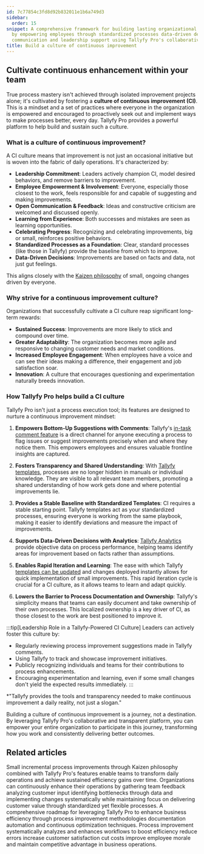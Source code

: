 ```yaml
---
id: 7c77854c3fd8d92b832011e1b6a749d3
sidebar:
  order: 15
snippet: A comprehensive framework for building lasting organizational improvement
  by empowering employees through standardized processes data-driven decisions transparent
  communication and leadership support using Tallyfy Pro's collaborative platform.
title: Build a culture of continuous improvement
---
```


## Cultivate continuous enhancement within your team

True process mastery isn't achieved through isolated improvement projects alone; it's cultivated by fostering a **culture of continuous improvement (CI)**. This is a mindset and a set of practices where everyone in the organization is empowered and encouraged to proactively seek out and implement ways to make processes better, every day. Tallyfy Pro provides a powerful platform to help build and sustain such a culture.

### What is a culture of continuous improvement?

A CI culture means that improvement is not just an occasional initiative but is woven into the fabric of daily operations. It's characterized by:

-   **Leadership Commitment**: Leaders actively champion CI, model desired behaviors, and remove barriers to improvement.
-   **Employee Empowerment & Involvement**: Everyone, especially those closest to the work, feels responsible for and capable of suggesting and making improvements.
-   **Open Communication & Feedback**: Ideas and constructive criticism are welcomed and discussed openly.
-   **Learning from Experience**: Both successes and mistakes are seen as learning opportunities.
-   **Celebrating Progress**: Recognizing and celebrating improvements, big or small, reinforces positive behaviors.
-   **Standardized Processes as a Foundation**: Clear, standard processes (like those in Tallyfy) provide the baseline from which to improve.
-   **Data-Driven Decisions**: Improvements are based on facts and data, not just gut feelings.

This aligns closely with the [Kaizen philosophy](/products/pro/tutorials/how-to/process-improvement/kaizen-making-continuous-small-improvements-with-tallyfy/) of small, ongoing changes driven by everyone.

### Why strive for a continuous improvement culture?

Organizations that successfully cultivate a CI culture reap significant long-term rewards:

-   **Sustained Success**: Improvements are more likely to stick and compound over time.
-   **Greater Adaptability**: The organization becomes more agile and responsive to changing customer needs and market conditions.
-   **Increased Employee Engagement**: When employees have a voice and can see their ideas making a difference, their engagement and job satisfaction soar.
-   **Innovation**: A culture that encourages questioning and experimentation naturally breeds innovation.

### How Tallyfy Pro helps build a CI culture

Tallyfy Pro isn't just a process execution tool; its features are designed to nurture a continuous improvement mindset:

1.  **Empowers Bottom-Up Suggestions with Comments**:
    Tallyfy's [in-task comment feature](/products/pro/tracking-and-tasks/tasks/how-to-report-and-resolve-issues-in-tallyfy/) is a direct channel for anyone executing a process to flag issues or suggest improvements precisely when and where they notice them. This empowers employees and ensures valuable frontline insights are captured.

2.  **Fosters Transparency and Shared Understanding**:
    With [Tallyfy templates](/products/pro/documenting/templates/), processes are no longer hidden in manuals or individual knowledge. They are visible to all relevant team members, promoting a shared understanding of how work gets done and where potential improvements lie.

3.  **Provides a Stable Baseline with Standardized Templates**:
    CI requires a stable starting point. Tallyfy templates act as your standardized processes, ensuring everyone is working from the same playbook, making it easier to identify deviations and measure the impact of improvements.

4.  **Supports Data-Driven Decisions with Analytics**:
    [Tallyfy Analytics](/products/pro/integrations/analytics/) provide objective data on process performance, helping teams identify areas for improvement based on facts rather than assumptions.

5.  **Enables Rapid Iteration and Learning**:
    The ease with which Tallyfy [templates can be updated](/products/pro/documenting/templates/edit-templates/) and changes deployed instantly allows for quick implementation of small improvements. This rapid iteration cycle is crucial for a CI culture, as it allows teams to learn and adapt quickly.

6.  **Lowers the Barrier to Process Documentation and Ownership**:
    Tallyfy's simplicity means that teams can easily document and take ownership of their own processes. This localized ownership is a key driver of CI, as those closest to the work are best positioned to improve it.

:::tip[Leadership Role in a Tallyfy-Powered CI Culture]
Leaders can actively foster this culture by:
- Regularly reviewing process improvement suggestions made in Tallyfy comments.
- Using Tallyfy to track and showcase improvement initiatives.
- Publicly recognizing individuals and teams for their contributions to process enhancements.
- Encouraging experimentation and learning, even if some small changes don't yield the expected results immediately.
:::

*"Tallyfy provides the tools and transparency needed to make continuous improvement a daily reality, not just a slogan."

Building a culture of continuous improvement is a journey, not a destination. By leveraging Tallyfy Pro's collaborative and transparent platform, you can empower your entire organization to participate in this journey, transforming how you work and consistently delivering better outcomes.


## Related articles
<CardGrid>
<LinkTitleCard header="<b>Process Improvement > Kaizen - Continuous small improvements</b>" href="/products/pro/tutorials/how-to/process-improvement/kaizen-making-continuous-small-improvements-with-tallyfy/" > Small incremental process improvements through Kaizen philosophy combined with Tallyfy Pro's features enable teams to transform daily operations and achieve sustained efficiency gains over time. </LinkTitleCard>
<LinkTitleCard header="<b>How To > Improve processes effectively</b>" href="/products/pro/tutorials/how-to/improve-processes-effectively/" > Organizations can continuously enhance their operations by gathering team feedback analyzing customer input identifying bottlenecks through data and implementing changes systematically while maintaining focus on delivering customer value through standardized yet flexible processes. </LinkTitleCard>
<LinkTitleCard header="<b>How To > Process improvement</b>" href="/products/pro/tutorials/how-to/process-improvement/" > A comprehensive roadmap for leveraging Tallyfy Pro to enhance business efficiency through process improvement methodologies documentation automation and continuous optimization techniques. </LinkTitleCard>
<LinkTitleCard header="<b>Process Improvement > What is process improvement?</b>" href="/products/pro/tutorials/how-to/process-improvement/what-is-process-improvement/" > Process improvement systematically analyzes and enhances workflows to boost efficiency reduce errors increase customer satisfaction cut costs improve employee morale and maintain competitive advantage in business operations. </LinkTitleCard>
</CardGrid>